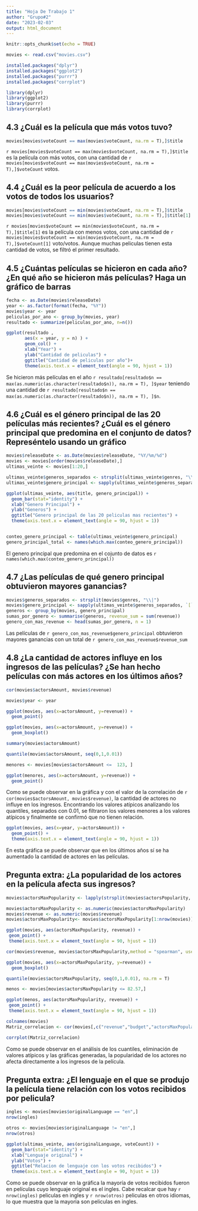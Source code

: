 ```yaml
---
title: "Hoja De Trabajo 1"
author: "Grupo#2"
date: "2023-02-03"
output: html_document
---
```


```r
knitr::opts_chunk$set(echo = TRUE)
```

```r
movies <- read.csv("movies.csv")

installed.packages("dplyr")
installed.packages("ggplot2")
installed.packages("purrr")
installed.packages("corrplot")

library(dplyr)
library(ggplot2)
library(purrr)
library(corrplot)
```


## 4.3 ¿Cuál es la película que más votos tuvo?

```r
movies[movies$voteCount == max(movies$voteCount, na.rm = T),]$title
```

`r movies[movies$voteCount == max(movies$voteCount, na.rm = T),]$title` es la película con más votos, con una cantidad de   `r movies[movies$voteCount == max(movies$voteCount, na.rm = T),]$voteCount` votos.


## 4.4  ¿Cuál es la peor película de acuerdo a los votos de todos los usuarios?

```r

movies[movies$voteCount == min(movies$voteCount, na.rm = T),]$title
movies[movies$voteCount == min(movies$voteCount, na.rm = T),]$title[1]
```

`r movies[movies$voteCount == min(movies$voteCount, na.rm = T),]$title[1]` es la película con menos votos, con una cantidad de   `r movies[movies$voteCount == min(movies$voteCount, na.rm = T),]$voteCount[1]` voto/votos. Aunque muchas peliculas tienen esta cantidad de votos, se filtró el primer resultado.


## 4.5 ¿Cuántas películas se hicieron en cada año? ¿En qué año se hicieron más películas? Haga un gráfico de barras

```r

fecha <- as.Date(movies$releaseDate)
year <- as.factor(format(fecha, "%Y"))
movies$year <- year
peliculas_por_ano <- group_by(movies, year)
resultado <- summarize(peliculas_por_ano, n=n())

ggplot(resultado , 
       aes(x = year, y = n) ) +
       geom_col() +
       xlab("Year") +
       ylab("Cantidad de peliculas") +
       ggtitle("Cantidad de peliculas por año")+
       theme(axis.text.x = element_text(angle = 90, hjust = 1))

```
 
Se hicieron más películas en el año `r resultado[resultado$n == max(as.numeric(as.character(resultado$n)), na.rm = T), ]$year` teniendo una cantidad de `r resultado[resultado$n == max(as.numeric(as.character(resultado$n)), na.rm = T), ]$n`.

## 4.6  ¿Cuál es el género principal de las 20 películas más recientes? ¿Cuál es el género principal que predomina en el conjunto de datos? Represéntelo usando un gráfico

```r

movies$releaseDate <- as.Date(movies$releaseDate, "%Y/%m/%d")
movies <- movies[order(movies$releaseDate),]
ultimas_veinte <- movies[1:20,]

ultimas_veinte$generos_separados <- strsplit(ultimas_veinte$genres, "\\|")
ultimas_veinte$genero_principal <- sapply(ultimas_veinte$generos_separados, `[`, 1)

ggplot(ultimas_veinte, aes(title, genero_principal)) + 
  geom_bar(stat="identity") +
  xlab("Genero Principal") +
  ylab("Generos") +
  ggtitle("Genero principal de las 20 peliculas mas recientes") +
  theme(axis.text.x = element_text(angle = 90, hjust = 1))


conteo_genero_principal <- table(ultimas_veinte$genero_principal)
genero_principal_total <- names(which.max(conteo_genero_principal))


```

El genero principal que predomina en el cojunto de datos es `r names(which.max(conteo_genero_principal))`

## 4.7 ¿Las películas de qué genero principal obtuvieron mayores ganancias?

```r

movies$generos_separados <- strsplit(movies$genres, "\\|")
movies$genero_principal <- sapply(ultimas_veinte$generos_separados, `[`, 1)
generos <- group_by(movies, genero_principal)
sumas_por_genero <- summarise(generos, revenue_sum = sum(revenue))
genero_con_mas_revenue <- head(sumas_por_genero, n = 1)
```

Las películas de `r genero_con_mas_revenue$genero_principal` obtuvieron mayores ganancias con un total de `r genero_con_mas_revenue$revenue_sum`

## 4.8  ¿La cantidad de actores influye en los ingresos de las películas? ¿Se han hecho películas con más actores en los últimos años?

``` r
cor(movies$actorsAmount, movies$revenue)

movies$year <- year

ggplot(movies, aes(x=actorsAmount, y=revenue)) + 
  geom_point()

ggplot(movies, aes(x=actorsAmount, y=revenue)) + 
  geom_boxplot()

summary(movies$actorsAmount)

quantile(movies$actorsAmount, seq(0,1,0.01))

menores <- movies[movies$actorsAmount <=  123, ]

ggplot(menores, aes(x=actorsAmount, y=revenue)) + 
  geom_point()


```

Como se puede observar en la gráfica y con el valor de la correlación de `r cor(movies$actorsAmount, movies$revenue)`, la cantidad de actores no influye en los ingresos. Encontrando los valores atípicos analizando los quantiles, separados con 0.01, se filtraron los valores menores a los valores atípicos y finalmente se confirmó que no tienen relación.

```r
ggplot(movies, aes(x=year, y=actorsAmount)) + 
  geom_point() +
  theme(axis.text.x = element_text(angle = 90, hjust = 1))

```

En esta gráfica se puede observar que en los últimos años sí se ha aumentado la cantidad de actores en las películas.

## Pregunta extra: ¿La popularidad de los actores en la película afecta sus ingresos?

``` r

movies$actorsMaxPopularity <- lapply(strsplit(movies$actorsPopularity, "\\|"), function(x) max(as.double(x)))

movies$actorsMaxPopularity <- as.numeric(movies$actorsMaxPopularity)
movies$revenue <- as.numeric(movies$revenue)
movies$actorsMaxPopularity<- movies$actorsMaxPopularity[1:nrow(movies)]

ggplot(movies, aes(actorsMaxPopularity, revenue)) + 
 geom_point() +
 theme(axis.text.x = element_text(angle = 90, hjust = 1))

cor(movies$revenue, movies$actorsMaxPopularity,method = "spearman", use="complete.obs")

ggplot(movies, aes(x=actorsMaxPopularity, y=revenue)) + 
  geom_boxplot()

quantile(movies$actorsMaxPopularity, seq(0,1,0.01), na.rm = T)

menos <- movies[movies$actorsMaxPopularity <= 82.57,]

ggplot(menos, aes(actorsMaxPopularity, revenue)) + 
 geom_point() +
 theme(axis.text.x = element_text(angle = 90, hjust = 1))

colnames(movies)
Matriz_correlacion <- cor(movies[,c("revenue","budget","actorsMaxPopularity","voteAvg","voteCount","popularity","genresAmount","actorsAmount")])

corrplot(Matriz_correlacion)

```

Como se puede observar en el análisis de los cuantiles, eliminación de valores atípicos y las gráficas generadas, la popularidad de los actores no afecta directamente a los ingresos de la película.

## Pregunta extra: ¿El lenguaje en el que se produjo la película tiene relación con los votos recibidos por pelicula?

``` r

ingles <- movies[movies$originalLanguage == "en",]
nrow(ingles)

otros <- movies[movies$originalLanguage != "en",]
nrow(otros)

ggplot(ultimas_veinte, aes(originalLanguage, voteCount)) + 
  geom_bar(stat="identity") +
  xlab("Lenguaje original") +
  ylab("Votos") +
  ggtitle("Relacion de lenguaje con los votos recibidos") +
  theme(axis.text.x = element_text(angle = 90, hjust = 1))

```

Como se puede observar en la gráfica la mayoría de votos recibidos fueron en películas cuyo lenguaje original es el ingles. Cabe recalcar que hay `r nrow(ingles)` peliculas en ingles y `r nrow(otros)` peliculas en otros idiomas, lo que muestra que la mayoria son peliculas en ingles.


